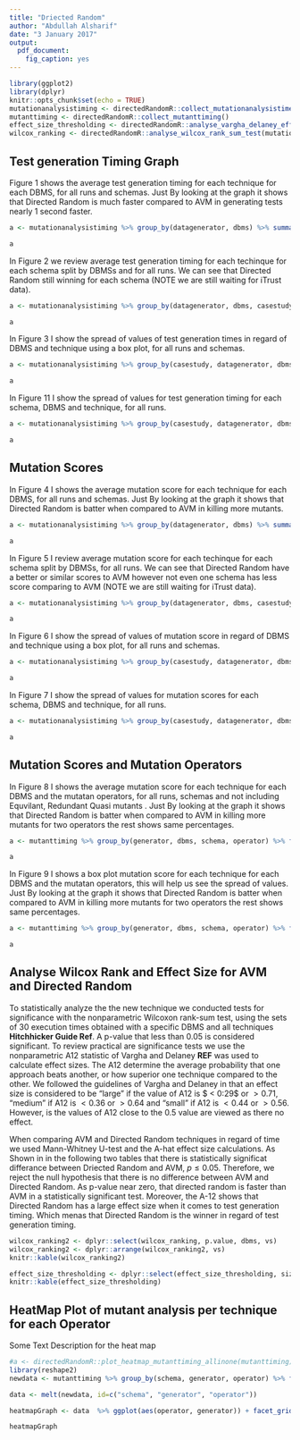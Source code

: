 ```yaml
---
title: "Driected Random"
author: "Abdullah Alsharif"
date: "3 January 2017"
output:
  pdf_document:
    fig_caption: yes
---
```


```r
library(ggplot2)
library(dplyr)
knitr::opts_chunk$set(echo = TRUE)
mutationanalysistiming <- directedRandomR::collect_mutationanalysistime()
mutanttiming <- directedRandomR::collect_mutanttiming()
effect_size_thresholding <- directedRandomR::analyse_vargha_delaney_effect_size_thresholding(mutationanalysistiming)
wilcox_ranking <- directedRandomR::analyse_wilcox_rank_sum_test(mutationanalysistiming)
```

## Test generation Timing Graph

Figure 1 shows the average test generation timing for each technique for each DBMS, for all runs and schemas. Just By looking at the graph it shows that Directed Random is much faster compared to AVM in generating tests nearly 1 second faster.

```r
a <- mutationanalysistiming %>% group_by(datagenerator, dbms) %>% summarise(testgenerationtime = mean(testgenerationtime)) %>% filter(datagenerator != "random") %>% ggplot(aes(datagenerator, (testgenerationtime / 1000))) + geom_bar(stat = "identity") + facet_grid(. ~ dbms)  + labs(y = "Average Test Generation Time (In Seconds) For All runs and schems", x = "Technique") 

a

```

In Figure 2 we review average test generation timing for each techinque for each schema split by DBMSs and for all runs. We can see that Directed Random still winning for each schema (NOTE we are still waiting for iTrust data). 

```r
a <- mutationanalysistiming %>% group_by(datagenerator, dbms, casestudy) %>% filter(datagenerator != "random") %>% summarise(testgenerationtime = mean(testgenerationtime)) %>% ggplot(aes(casestudy, (testgenerationtime / 1000))) + geom_bar(stat = "identity", aes(fill = datagenerator), position = "dodge") + facet_grid(dbms ~ .)  + theme(axis.text.x = element_text(angle = 90, hjust = 1)) + labs(y = "Average Test Generation Time (In Seconds) All Runs", x = "Case Study") + theme(legend.position="top") + scale_fill_discrete(name="Technique", breaks=c("directedRandom", "avsDefaults"), labels=c("DR", "AVM"))

a
```

In Figure 3 I show the spread of values of test generation times in regard of DBMS and technique using a box plot, for all runs and schemas.

```r
a <- mutationanalysistiming %>% group_by(casestudy, datagenerator, dbms) %>% filter(datagenerator != "random") %>% ggplot(aes(datagenerator, (testgenerationtime / 1000))) + geom_boxplot() + facet_grid(. ~ dbms) + theme(axis.text.x = element_text(angle = 45, hjust = 1)) + labs(y = "Test Generation Time (In Seconds)For all Runs and Schemas", x = "Technique")

a
```

In Figure 11 I show the spread of values for test generation timing for each schema, DBMS and technique, for all runs.

```r
a <- mutationanalysistiming %>% group_by(casestudy, datagenerator, dbms) %>% filter(datagenerator != "random") %>% ggplot(aes(datagenerator, testgenerationtime / 1000)) + geom_boxplot() + facet_grid(dbms ~ casestudy) + theme(strip.text.x = element_text(angle = 90), axis.text.x = element_text(angle = 45, hjust = 1)) + labs(y = "Test Generation Time For all runs per Schema (In Sceconds)")

a
```

## Mutation Scores

In Figure 4 I shows the average mutation score for each technique for each DBMS, for all runs and schemas. Just By looking at the graph it shows that Directed Random is batter when compared to AVM in killing more mutants.

```r

a <- mutationanalysistiming %>% group_by(datagenerator, dbms) %>% summarise(scorenumerator = mean(scorenumerator), scoredenominator = mean(scoredenominator)) %>% filter(datagenerator != "random") %>% ggplot(aes(datagenerator, ((scorenumerator/scoredenominator) * 100))) + geom_bar(stat = "identity") + facet_grid(. ~ dbms)  + labs(y = "Average Mutation Score (%) For All Runs and Schemas", x = "Technique") 

a
```

In Figure 5 I review average mutation score for each techinque for each schema split by DBMSs, for all runs. We can see that Directed Random have a better or similar scores to AVM however not even one schema has less score comparing to AVM (NOTE we are still waiting for iTrust data). 

```r
a <- mutationanalysistiming %>% group_by(datagenerator, dbms, casestudy) %>% filter(datagenerator != "random") %>% summarise(scorenumerator = mean(scorenumerator), scoredenominator = mean(scoredenominator)) %>% ggplot(aes(casestudy, ((scorenumerator/scoredenominator) * 100))) + geom_bar(stat = "identity", aes(fill = datagenerator), position = "dodge") + facet_grid(dbms ~ .)  + theme(axis.text.x = element_text(angle = 45, hjust = 1)) + labs(y = "Average Mutation Score (%) For all Runs", x = "Case Study") + theme(legend.position="top") + scale_fill_discrete(name="Technique", breaks=c("directedRandom", "avsDefaults"), labels=c("DR", "AVM"))

a
```

In Figure 6 I show the spread of values of mutation score in regard of DBMS and technique using a box plot, for all runs and schemas.

```r
a <- mutationanalysistiming %>% group_by(casestudy, datagenerator, dbms) %>% filter(datagenerator != "random") %>% ggplot(aes(datagenerator, ((scorenumerator/scoredenominator) * 100))) + geom_boxplot() + facet_grid(. ~ dbms) + theme(axis.text.x = element_text(angle = 45, hjust = 1)) + labs(y = "Mutation Score (%) Faor All Runs and Schemas")

a
```

In Figure 7 I show the spread of values for mutation scores for each schema, DBMS and technique, for all runs.

```r
a <- mutationanalysistiming %>% group_by(casestudy, datagenerator, dbms) %>% filter(datagenerator != "random") %>% ggplot(aes(datagenerator, ((scorenumerator/scoredenominator) * 100))) + geom_boxplot() + facet_grid(dbms ~ casestudy) + theme(strip.text.x = element_text(angle = 90), axis.text.x = element_text(angle = 45, hjust = 1)) + labs(y = "Mutation Score (%) All Runs")

a
```

## Mutation Scores and Mutation Operators

In Figure 8 I shows the average mutation score for each technique for each DBMS and the mutatan operators, for all runs, schemas and not including Equvilant, Redundant Quasi mutants . Just By looking at the graph it shows that Directed Random is batter when compared to AVM in killing more mutants for two operators the rest shows same percentages.

```r

a <- mutanttiming %>% group_by(generator, dbms, schema, operator) %>% filter(generator != "random", type == "NORMAL") %>% summarise(killed_mutants = (length(killed[killed == "true"]) / (length(killed[killed == "false"]) + (length(killed[killed == "true"])))) * 100 ) %>% ggplot(aes(operator, killed_mutants)) + geom_bar(stat = "identity", aes(fill = generator), position = "dodge") + facet_grid(dbms ~ .)  + theme(axis.text.x = element_text(angle = 90, hjust = 1)) + labs(y = "Average Mutation Score (%) for all Runs and Schemas", x = "Mutant Operator") + scale_fill_discrete(name="Technique", breaks=c("directedRandom", "avsDefaults"), labels=c("DR", "AVM"))

a
```

In Figure 9 I shows a box plot mutation score for each technique for each DBMS and the mutatan operators, this will help us see the spread of values. Just By looking at the graph it shows that Directed Random is batter when compared to AVM in killing more mutants for two operators the rest shows same percentages.

```r

a <- mutanttiming %>% group_by(generator, dbms, schema, operator) %>% filter(generator != "random", type == "NORMAL") %>% summarise(killed_mutants = (length(killed[killed == "true"]) / (length(killed[killed == "false"]) + (length(killed[killed == "true"])))) * 100 ) %>% ggplot(aes(generator, killed_mutants)) + geom_boxplot() + facet_grid(dbms ~ operator) + theme(axis.text.x = element_text(angle = 90, hjust = 1)) + labs(y = "Mutation Score (%)", x = "Mutant Operator") + scale_fill_discrete(name="Technique", breaks=c("directedRandom", "avsDefaults"), labels=c("DR", "AVM"))

a
```

## Analyse Wilcox Rank and Effect Size for AVM and Directed Random

To  statistically  analyze  the  the new technique we conducted tests for significance with the nonparametric Wilcoxon rank-sum test, using the sets of 30 execution times obtained with a specific DBMS and all techniques **Hitchhicker Guide Ref**. A p-value that less than $0.05$ is considered significant. To review practical are significance tests we use the nonparametric A12 statistic of Vargha and Delaney **REF** was used to calculate effect sizes. The A12 determine the average probability that one approach beats another, or how superior one technique compared to the other.  We followed the guidelines of Vargha and Delaney in that an effect size is considered to be “large” if the value of A12 is $ < 0:29$ or $> 0.71$, “medium” if A12 is $< 0.36$ or $> 0.64$ and “small” if A12 is $< 0.44$ or $> 0.56$. However, is the values of A12 close to the 0.5 value are viewed as there no effect.

When comparing AVM and Directed Random techniques in regard of time we used Mann-Whitney U-test and the A-hat effect size calculations. As Shown in in the following two tables that there is statistically significat differance between Driected Random and AVM, $p \leq 0.05$. Therefore, we reject the null hypothesis that there is no difference between AVM and Directed Random. As p-value near zero, that directed random is faster than AVM in a statistically significant test. Moreover, the A-12 shows that Directed Random has a large effect size when it comes to test generation timing. Which menas that Directed Random is the winner in regard of test generation timing.


```r
wilcox_ranking2 <- dplyr::select(wilcox_ranking, p.value, dbms, vs)
wilcox_ranking2 <- dplyr::arrange(wilcox_ranking2, vs)
knitr::kable(wilcox_ranking2)
```

<!--Directed Random technique is greater in regard of time in test generation. As the following table shows that size is larger meaning that the effect size of the first technique in much superior when compared to AVM. Thresh-holding meant it investigate the effect size with different levels, to establish sensitivity. Meaning that it is precipitable to humans.

Some Text Description (TODO: Table it write) -->

```r
effect_size_thresholding <- dplyr::select(effect_size_thresholding, size, rank.sum, dbms, threshold)
knitr::kable(effect_size_thresholding)
```


## HeatMap Plot of mutant analysis per technique for each Operator

Some Text Description for the heat map

```r
#a <- directedRandomR::plot_heatmap_mutanttiming_allinone(mutanttiming)
library(reshape2)
newdata <- mutanttiming %>% group_by(schema, generator, operator) %>% filter(generator != "random" ,type == "NORMAL") %>% summarise(killed_mutants = (length(killed[killed == "true"]) / (length(killed[killed == "false"]) + (length(killed[killed == "true"])))) * 100 )

data <- melt(newdata, id=c("schema", "generator", "operator"))

heatmapGraph <- data  %>% ggplot(aes(operator, generator)) + facet_grid(schema ~ .) + geom_tile(aes(fill = value), colour = "white") + scale_fill_gradient(low = "white", high = "steelblue")+geom_text(aes(label=format(round(value, 2), nsmall = 2))) + theme(strip.text.y = element_text(angle = 360), axis.text.x = element_text(angle = 45, hjust = 1))

heatmapGraph

```

